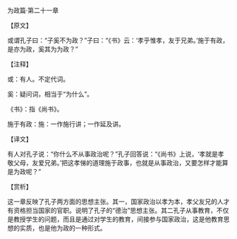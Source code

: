 

为政篇·第二十一章

【原文】

或谓孔子曰：“子奚不为政？”子曰：“《书》云：‘孝乎惟孝，友于兄弟。’施于有政，是亦为政，奚其为为政？”

【注释】

或：有人。不定代词。

奚：疑问词，相当于“为什么”。

《书》：指《尚书》。

施于有政：施：一作施行讲；一作延及讲。

【译文】

有人对孔子说：“你什么不从事政治呢？”孔子回答说：“《尚书》上说，‘孝就是孝敬父母，友爱兄弟。’把这孝悌的道理施于政事，也就是从事政治，又要怎样才能算是为政呢？”

【赏析】

这一章反映了孔子两方面的思想主张。其一，国家政治以孝为本，孝父友兄的人才有资格担当国家的官职。说明了孔子的“德治”思想主张。其二孔子从事教育，不仅是教授学生的问题，而且是通过对学生的教育，间接参与国家政治，这是他教育思想的实质，也是他为政的一种形式。

